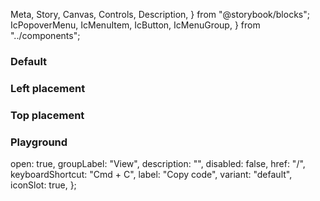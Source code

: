   Meta,
  Story,
  Canvas,
  Controls,
  Description,
} from "@storybook/blocks";
  IcPopoverMenu,
  IcMenuItem,
  IcButton,
  IcMenuGroup,
} from "../components";

<Meta of={IcPopoverMenuStories} />

<Description markdown={readme} />

<Description markdown={menuItemReadme} />

<Description markdown={menuGroupReadme} />

### Default

<Canvas>
  <Story of={IcPopoverMenuStories.Default} />
</Canvas>

### Left placement

<Canvas>
  <Story of={IcPopoverMenuStories.LeftPlacement} />
</Canvas>

### Top placement

<Canvas>
  <Story of={IcPopoverMenuStories.TopPlacement} />
</Canvas>

### Playground

  open: true,
  groupLabel: "View",
  description: "",
  disabled: false,
  href: "/",
  keyboardShortcut: "Cmd + C",
  label: "Copy code",
  variant: "default",
  iconSlot: true,
};

<Canvas>
  <Story of={IcPopoverMenuStories.Playground} />
</Canvas>
